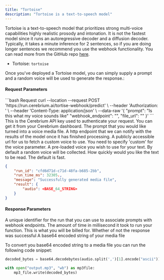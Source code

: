 ```yaml
---
title: "Tortoise"
description: "Tortoise is a text-to-speech model"
---
```


Tortoise is a text-to-speech model that prioritizes strong multi-voice capabilities highly realistic prosody and intonation. It is not the fastest model since it runs
an autoregressive decoder and a diffusion decoder. Typically, it takes a minute inference for 2 sentences, so if you are doing longer sentences we recommend you use the webhook functionality.
You can read more from the GitHub repo [here](https://github.com/neonbjb/tortoise-tts).

- Tortoise: `tortoise`

Once you've deployed a Tortoise model, you can simply supply a prompt and a random voice will be used to generate the response.:

#### Request Parameters

<RequestExample>
```bash Request
  curl --location --request POST 'https://run.cerebrium.ai/tortise-webhook/predict' \
      --header 'Authorization: <API_KEY>' \
      --header 'Content-Type: application/json' \
      --data-raw '{
        "prompt": "Is this what my voice sounds like"
        "webhook_endpoint": "<WEBHOOK_ENDPOINT>",
        "file_url": "<FILE_URL>"
        }'
```
</RequestExample>

<ParamField header="Authorization" type="string" required>
  This is the Cerebrium API key used to authenticate your request. You can get it from your Cerebrium dashboard.
</ParamField>
<ParamField body="prompt" type="string" optional>
  The prompt that you would like turned into a voice media file.
</ParamField>
<ParamField body="webhook_endpoint" type="string" optional>
   A http endpoint that we can notify with the results of the model once it has finished processing.
</ParamField>
<ParamField body="file_url" type="string" optional>
   A publicly accessible url for us to fetch a custom voice to use. You need to specify 'custom' for the voice parameter.
</ParamField>
<ParamField body="voice" type="string" optional>
   A pre-loaded voice you wish to use for your text. By default a random voice will be collected.
</ParamField>
<ParamField body="preset" type="string" required>
   How quickly would you like the text to be read. The default is fast.
</ParamField>

<ResponseExample>

```json Response
{
    "run_id": "cfd6d71d-c71d-48fa-b685-2bb",
    "run_time_ms": 32305.,
    "message": "Successfully generated media file",
    "result": {
        "audio": <BASE_64_STRING>
    }
}
```
</ResponseExample>

#### Response Parameters

<ResponseField name="run_id" type="string" required>
  A unique identifier for the run that you can use to associate prompts with webhook endpoints.
</ResponseField>
<ResponseField name="run_time_ms" type="string" required>
  The amount of time in millisecond it took to run your function. This is what you will be billed for.
</ResponseField>
<ResponseField name="message" type="string" required>
  Whether of not the response was successful
</ResponseField>
<ResponseField name="audio" type="string" required>
  A base64 encoded string of your media file
</ResponseField>

To convert you base64 encoded string to a media file you can run the following code snippet:

```python
decoded_bytes = base64.decodebytes(audio.split(',')[1].encode("ascii"))

with open("output.mp3", "wb") as mp3file:
    mp3_file.write(decoded_bytes)
```